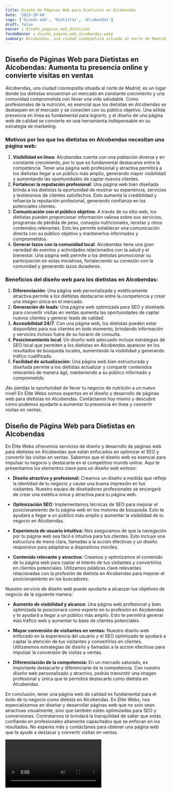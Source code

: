 ```yaml
---
title: Diseño de Páginas Web para Dietistas en Alcobendas
date: '2023-10-04'
tags: ['Diseño web', 'Dietistas', 'Alcobendas']
draft: false
banner : diseño_paginas_web_dietistas
fondoBanner : diseño_pagina_web_alcobendas.webp
summary: Alcobendas, una ciudad cosmopolita situada al norte de Madrid, es un lugar donde los dietistas encuentran un mercado en constante crecimiento y una comunidad comprometida con llevar una vida saludable. Como profesionales de la nutrición, es esencial que los dietistas en Alcobendas se destaquen en el mercado y se conecten con su público objetivo. Una sólida presencia en línea es fundamental para lograrlo, y el diseño de una página web de calidad se convierte en una herramienta indispensable en su estrategia de marketing.
---
```


## Diseño de Páginas Web para Dietistas en Alcobendas: Aumenta tu presencia online y convierte visitas en ventas

Alcobendas, una ciudad cosmopolita situada al norte de Madrid, es un lugar donde los dietistas encuentran un mercado en constante crecimiento y una comunidad comprometida con llevar una vida saludable. Como profesionales de la nutrición, es esencial que los dietistas en Alcobendas se destaquen en el mercado y se conecten con su público objetivo. Una sólida presencia en línea es fundamental para lograrlo, y el diseño de una página web de calidad se convierte en una herramienta indispensable en su estrategia de marketing.

### Motivos por los que los dietistas en Alcobendas necesitan una página web:

1. **Visibilidad en línea**: Alcobendas cuenta con una población diversa y en constante crecimiento, por lo que es fundamental destacarse entre la competencia. Tener una página web profesional y atractiva permitirá a los dietistas llegar a un público más amplio, generando mayor visibilidad y aumentando las oportunidades de captar nuevos clientes.
2. **Fortalecer la reputación profesional**: Una página web bien diseñada brinda a los dietistas la oportunidad de mostrar su experiencia, servicios y testimonios de clientes satisfechos. Esto aumenta la credibilidad y refuerza la reputación profesional, generando confianza en los potenciales clientes.
3. **Comunicación con el público objetivo**: A través de su sitio web, los dietistas pueden proporcionar información valiosa sobre sus servicios, programas de pérdida de peso, consejos nutricionales, recetas y otros contenidos relevantes. Esto les permite establecer una comunicación directa con su público objetivo y mantenerlos informados y comprometidos.
4. **Generar lazos con la comunidad local**: Alcobendas tiene una gran variedad de eventos y actividades relacionados con la salud y el bienestar. Una página web permite a los dietistas promocionar su participación en estas iniciativas, fortaleciendo su conexión con la comunidad y generando lazos duraderos.

### Beneficios del diseño web para los dietistas en Alcobendas:

1. **Diferenciación**: Una página web personalizada y estéticamente atractiva permite a los dietistas destacarse entre la competencia y crear una imagen única en el mercado.
2. **Generación de leads**: Una página web optimizada para SEO y diseñada para convertir visitas en ventas aumenta las oportunidades de captar nuevos clientes y generar leads de calidad.
3. **Accesibilidad 24/7**: Con una página web, los dietistas pueden estar disponibles para sus clientes en todo momento, brindando información y servicios incluso fuera de su horario de consulta.
4. **Posicionamiento local**: Un diseño web adecuado incluye estrategias de SEO local que permiten a los dietistas en Alcobendas aparecer en los resultados de búsqueda locales, aumentando la visibilidad y generando tráfico cualificado.
5. **Facilidad de actualización**: Una página web bien estructurada y diseñada permite a los dietistas actualizar y compartir contenidos relevantes de manera ágil, manteniendo a su público informado y comprometido.

¡No pierdas la oportunidad de llevar tu negocio de nutrición a un nuevo nivel! En Élite Webs somos expertos en el diseño y desarrollo de páginas web para dietistas en Alcobendas. Contáctanos hoy mismo y descubre cómo podemos ayudarte a aumentar tu presencia en línea y convertir visitas en ventas.

<GifSeo />

<Cta />

## Diseño de Página Web para Dietistas en Alcobendas

En Élite Webs ofrecemos servicios de diseño y desarrollo de páginas web para dietistas en Alcobendas que están enfocados en optimizar el SEO y convertir las visitas en ventas. Sabemos que el diseño web es esencial para impulsar tu negocio y destacarte en el competitivo mundo online. Aquí te presentamos los elementos clave para un diseño web exitoso:

- **Diseño atractivo y profesional:** Creamos un diseño a medida que refleje la identidad de tu negocio y cause una buena impresión en tus visitantes. Nuestro equipo de diseñadores profesionales se encargará de crear una estética única y atractiva para tu página web.

- **Optimización SEO:** Implementamos técnicas de SEO para mejorar el posicionamiento de tu página web en los motores de búsqueda. Esto te ayudará a llegar a un público más amplio y aumentar la visibilidad de tu negocio en Alcobendas.

- **Experiencia de usuario intuitiva:** Nos aseguramos de que la navegación por tu página web sea fácil e intuitiva para tus clientes. Esto incluye una estructura de menú clara, llamadas a la acción efectivas y un diseño responsivo para adaptarse a dispositivos móviles.

- **Contenido relevante y atractivo:** Creamos y optimizamos el contenido de tu página web para captar el interés de tus visitantes y convertirlos en clientes potenciales. Utilizamos palabras clave relevantes relacionadas con la profesión de dietista en Alcobendas para mejorar el posicionamiento en los buscadores.

Nuestro servicio de diseño web puede ayudarte a alcanzar tus objetivos de negocio de la siguiente manera:

- **Aumento de visibilidad y alcance:** Una página web profesional y bien optimizada te posicionará como experto en tu profesión en Alcobendas y te ayudará a llegar a un público más amplio. Esto te permitirá generar más tráfico web y aumentar tu base de clientes potenciales.

- **Mayor conversión de visitantes en ventas:** Nuestro diseño web enfocado en la experiencia del usuario y el SEO optimizado te ayudará a captar la atención de tus visitantes y convertirlos en clientes. Utilizaremos estrategias de diseño y llamadas a la acción efectivas para impulsar la conversión de visitas a ventas.

- **Diferenciación de la competencia:** En un mercado saturado, es importante destacarte y diferenciarte de la competencia. Con nuestro diseño web personalizado y atractivo, podrás transmitir una imagen profesional y única que te permitirá destacarte como dietista en Alcobendas.

En conclusión, tener una página web de calidad es fundamental para el éxito de tu negocio como dietista en Alcobendas. En Élite Webs, nos especializamos en diseñar y desarrollar páginas web que no solo sean atractivas visualmente, sino que también estén optimizadas para SEO y conversiones. Contratarnos te brindará la tranquilidad de saber que estás confiando en profesionales altamente capacitados que se enfocan en los resultados. No esperes más y contáctanos para obtener una página web que te ayude a destacar y convertir visitas en ventas.

<Video />

<CtaBot job='Dietistas' city='Alcobendas'/>

<Gmaps query='Alcobendas+españa+maps' />